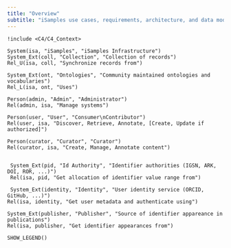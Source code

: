```yaml
---
title: "Overview"
subtitle: "iSamples use cases, requirements, architecture, and data models"
---    
```


```.plantuml
!include <C4/C4_Context>

System(isa, "iSamples", "iSamples Infrastructure")
System_Ext(coll, "Collection", "Collection of records")
Rel_U(isa, coll, "Synchronize records from")
 
System_Ext(ont, "Ontologies", "Community maintained ontologies and vocabularies")
Rel_L(isa, ont, "Uses")
 
Person(admin, "Admin", "Administrator")
Rel(admin, isa, "Manage systems")

Person(user, "User", "Consumer\nContributor")
Rel(user, isa, "Discover, Retrieve, Annotate, [Create, Update if authorized]")

Person(curator, "Curator", "Curator")
Rel(curator, isa, "Create, Manage, Annotate content")


 System_Ext(pid, "Id Authority", "Identifier authorities (IGSN, ARK, DOI, ROR, ...)")
 Rel(isa, pid, "Get allocation of identifier value range from")
 
 System_Ext(identity, "Identity", "User identity service (ORCID, GitHub, ...)")
Rel(isa, identity, "Get user metadata and authenticate using")
 
System_Ext(publisher, "Publisher", "Source of identifier appareance in publications")
Rel(isa, publisher, "Get identifier appearances from")

SHOW_LEGEND()
```

